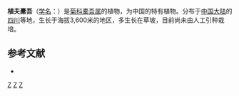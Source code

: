 {{Speciesbox 
| taxon = Ligularia fangiana
| authority = Hand.-Mazz.
}}

'''植夫橐吾'''（[[学名|学名]]：{{lang|la|''Ligularia fangiana''}}）是[[菊科|菊科]][[橐吾属|橐吾属]]的植物，为中国的特有植物。分布于[[中国大陆|中国大陆]]的[[四川|四川]]等地，生长于海拔3,600米的地区，多生长在草坡，目前尚未由人工引种栽培。

== 参考文献 ==
<div class="references-small">
* {{cite web| url =http://www.bioinfo.cn/db05/KmzwSpecies.php?action=view&id=4414| title =植夫橐吾| work =《中国高等植物数据库全库》| publisher =中国科学院微生物研究所| author =昆明植物研究所| accessdate =2009-02-25| deadurl =yes| archiveurl =https://web.archive.org/web/20160305050712/http://www.bioinfo.cn/db05/KmzwSpecies.php?action=view&id=4414| archivedate =2016-03-05}}
</div>
{{Taxonbar|from=Q11117379}}

[[Category:橐吾属|Z]]
[[Category:中國特有植物|Z]]
[[Category:四川植物|Z]]